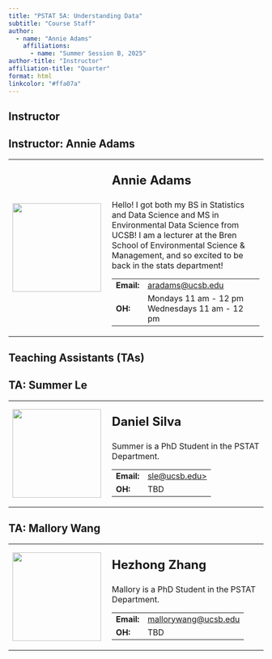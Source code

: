 ```yaml
---
title: "PSTAT 5A: Understanding Data"
subtitle: "Course Staff"
author:
  - name: "Annie Adams"
    affiliations:
      - name: "Summer Session B, 2025"
author-title: "Instructor"
affiliation-title: "Quarter"
format: html
linkcolor: "#ffa07a"
---
```


## Instructor

:::{.callout-note collapse="false"}
## Instructor: Annie Adams
<table>
  <tr>
    <td style = "padding-right: 10pt">
      <img src = "../Images/annie.png" width = 175>
    </td>
    <td>
      <p style = "font-size:24px"><b>Annie Adams</b></p>
      <p>
        Hello! I got both my BS in Statistics and Data Science and MS in Environmental Data Science from UCSB! I am a lecturer at the Bren School of Environmental Science & Management, and so excited to be back in the stats department! 
      </p>
      <table>
        <tr>
          <td><b>Email:</b></td>
          <td><a href = "mailto:aradams@ucsb.edu">aradams@ucsb.edu</a> </td>
        </tr>
        <tr>
          <td><b>OH:</b></td>
          <td>Mondays 11 am - 12 pm <br /> Wednesdays 11 am - 12 pm </td>
        </tr>
      </table>
    </td>
  </tr>
</table>
:::

## Teaching Assistants (TAs)

<!-- TA 1 -->
:::{.callout-note collapse="false"}
## TA: Summer Le
<table>
  <tr>
    <td style = "padding-right: 10pt">
      <img src = "../Images/Profiles/placeholder.png" width = 175>
    </td>
    <td>
      <p style = "font-size:24px"><b>Daniel Silva</b></p>
      <p>
        Summer is a PhD Student in the PSTAT Department.
      </p>
      <table>
        <tr>
          <td><b>Email:</b></td>
          <td><a href="mailto:sle@ucsb.edu>">sle@ucsb.edu></a></td>
        </tr>
        <tr>
          <td><b>OH:</b></td>
          <td>TBD</td>
        </tr>
      </table>
    </td>
  </tr>
</table>
:::
<!-- TA 2 -->
:::{.callout-note collapse="false"}
## TA: Mallory Wang
<table>
  <tr>
    <td style = "padding-right: 10pt">
      <img src = "../Images/Profiles/placeholder.png" width = 175>
    </td>
    <td>
      <p style = "font-size:24px"><b>Hezhong Zhang</b></p>
      <p>
        Mallory is a PhD Student in the PSTAT Department.
      </p>
      <table>
        <tr>
          <td><b>Email:</b></td>
          <td><a href="mailto:mallorywang@ucsb.edu">mallorywang@ucsb.edu</a></td>
        </tr>
        <tr>
          <td><b>OH:</b></td>
          <td>TBD</td>
        </tr>
      </table>
    </td>
  </tr>
</table>
:::
